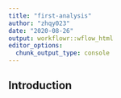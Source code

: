 ```yaml
---
title: "first-analysis"
author: "zhqy023"
date: "2020-08-26"
output: workflowr::wflow_html
editor_options:
  chunk_output_type: console
---
```


## Introduction

```r

```

